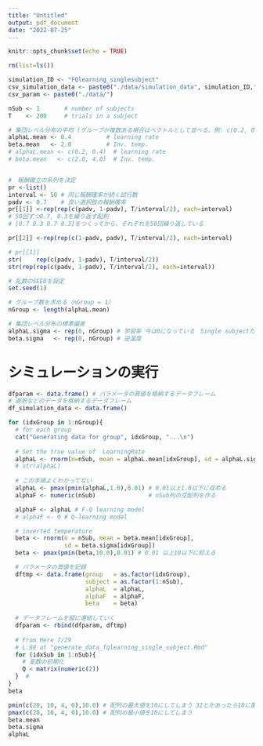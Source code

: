 ```yaml
---
title: "Untitled"
output: pdf_document
date: "2022-07-25"
---
```

```r
knitr::opts_chunk$set(echo = TRUE)
```


```r
rm(list=ls())

simulation_ID <- "FQlearning_singlesubject"
csv_simulation_data <- paste0("./data/simulation_data", simulation_ID,".csv")
csv_param <- paste0("./data/")

nSub <- 1       # number of subjects
T    <- 200     # trials in a subject

# 集団レベル分布の平均 (グループが複数ある場合はベクトルとして並べる。例: c(0.2, 0.4))
alphaL.mean <- 0.4          # learning rate  
beta.mean   <- 2.0          # Inv. temp.
# alphaL.mean <- c(0.2, 0.4)  # learning rate  
# beta.mean   <- c(2.0, 4.0)  # Inv. temp.


#　報酬確立の系列を決定
pr <-list()
interval <- 50 # 同じ報酬確率が続く試行数
padv <- 0.7    # 良い選択肢の報酬確率
pr[[1]] <-rep(rep(c(padv, 1-padv), T/interval/2), each=interval)
# 50回ずつ0.7, 0.3を繰り返す配列
# [0.7 0.3 0.7 0.3]をつくってから、それぞれを50回繰り返している

pr[[2]] <-rep(rep(c(1-padv, padv), T/interval/2), each=interval) 

# pr[[1]]
str(    rep(c(padv, 1-padv), T/interval/2))
str(rep(rep(c(padv, 1-padv), T/interval/2), each=interval))


```

```r
# 乱数のSEEDを設定
set.seed(1)

# グループ数を求める（nGroup = 1）
nGroup <- length(alphaL.mean)

# 集団レベル分布の標準偏差
alphaL.sigma <- rep(0, nGroup) # 学習率 今は0になっている　Single subjectだからか
beta.sigma   <- rep(0, nGroup) # 逆温度

```

# シミュレーションの実行
```r
dfparam <- data.frame() # パラメータの真値を格納するデータフレーム
# 選択などのデータを格納するデータフレーム
df_simulation_data <- data.frame()

for (idxGroup in 1:nGroup){
  # for each group
  cat("Generating data for group", idxGroup, "...\n")
  
  # Set the true value of  LearningRate
  alphaL <- rnorm(n=nSub, mean = alphaL.mean[idxGroup], sd = alphaL.sigma[idxGroup])
  # str(alphaL)
  
  # この手順よくわかってない
  alphaL <- pmax(pmin(alphaL,1.0),0.01) # 0.01以上1.0以下に収める
  alphaF <- numeric(nSub)               # nSub列の空配列を作る

  alphaF <- alphaL # F-Q learning model
  # alphaF <- 0 # Q-learning model

  # inverted temperature 
  beta <- rnorm(n = nSub, mean = beta.mean[idxGroup],
                sd = beta.sigma[idxGroup])
  beta <- pmax(pmin(beta,10.0),0.01) # 0.01 以上10以下に抑える

  # パラメータの真値を記録
  dftmp <- data.frame(group   = as.factor(idxGroup),
                      subject = as.factor(1:nSub),
                      alphaL  = alphaL,
                      alphaF  = alphaF,
                      beta    = beta)
  
  # データフレームを縦に連結していく
  dfparam <- rbind(dfparam, dftmp)
  
  # From Here 7/29
  # L.88 at "generate_data_fqlearning_single_subject.Rmd"
  for (idxSub in 1:nSub){
    # 変数の初期化
    Q < matrix(numeric(2))
  }  # 
}
beta
```

```r


pmin(c(20, 10, 4, 0),10.0) # 配列の最大値を10にしてしまう 32とかあったら10に置換
pmax(c(20, 10, 4, 0),10.0) # 配列の最小値を10にしてしまう
beta.mean
beta.sigma
alphaL

```
